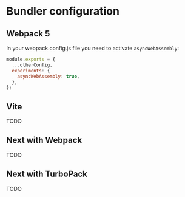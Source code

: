 # Bundler configuration

## Webpack 5

In your webpack.config.js file you need to activate `asyncWebAssembly`:

```js
module.exports = {
  ...otherConfig,
  experiments: {
    asyncWebAssembly: true,
  },
};
```

## Vite

TODO

## Next with Webpack

TODO

## Next with TurboPack

TODO
